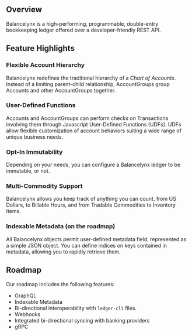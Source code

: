 ## Overview

Balancelynx is a high-performing, programmable, double-entry bookkeeping ledger offered over
a developer-friendly REST API.

## Feature Highlights

### Flexible Account Hierarchy
Balancelynx redefines the traditional hierarchy of a *Chart of Accounts*. Instead of
a limiting parent-child relationship, AccountGroups group Accounts and other
AccountGroups together.

### User-Defined Functions
Accounts and AccountGroups can perform checks on Transactions involving them through
Javascript User-Defined Functions (UDFs). UDFs allow flexible customization of account
behaviors suiting a wide range of unique business needs.

### Opt-In Immutability
Depending on your needs, you can configure a Balancelynx ledger to be immutable, or
not.

### Multi-Commodity Support
Balancelynx allows you keep track of anything you can count, from US Dollars, to Billable
Hours, and from Tradable Commodities to Inventory Items.

### Indexable Metadata (on the roadmap)
All Balancelynx objects permit user-defined metadata field, represented as a simple JSON
object. You can define indices on keys contained in metadata, allowing you to rapidly
retrieve them.

## Roadmap
Our roadmap includes the following features:
* GraphQL
* Indexable Metadata
* Bi-directional interoperability with `ledger-cli` files.
* Webhooks
* Integrated bi-directional syncing with banking providers
* gRPC